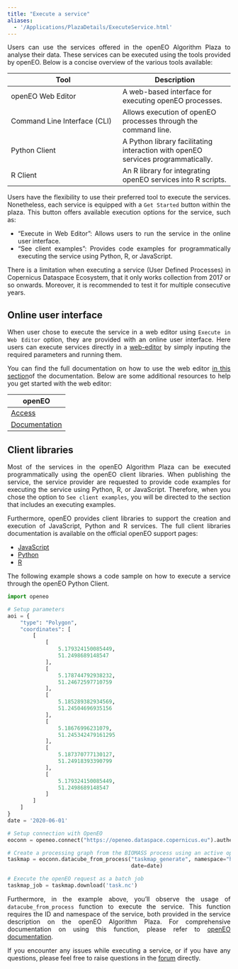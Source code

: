 ```yaml
---
title: "Execute a service"
aliases: 
  - '/Applications/PlazaDetails/ExecuteService.html'
---
```


<div style="text-align: justify">

Users can use the services offered in the openEO Algorithm Plaza to analyse their data. These services can be executed using the tools provided by openEO. Below is a concise overview of the various tools available:


| Tool | Description | 
| --- | --- |
| openEO Web Editor | A web-based interface for executing openEO processes. | 
| Command Line Interface (CLI)	 | Allows execution of openEO processes through the command line. | 
| Python Client | 	A Python library facilitating interaction with openEO services programmatically. | 
| R Client	 | An R library for integrating openEO services into R scripts. | 


Users have the flexibility to use their preferred tool to execute the services. Nonetheless, each service is equipped with a `Get Started` button within the plaza. This button offers available execution options for the service, such as:

* "Execute in Web Editor": Allows users to run the service in the online user interface.
* "See client examples": Provides code examples for programmatically executing the service using Python, R, or JavaScript.

::: {.callout-important}

There is a limitation when executing a service (User Defined Processes) in Copernicus Dataspace Ecosystem, that it only works collection from 2017 or so onwards. Moreover, it is recommended to test it for multiple consecutive years.

:::

## Online user interface

When user chose to execute the service in a web editor using `Execute in Web Editor` option, they are provided with an online user interface. Here users can execute services directly in a [web-editor](https://openeo.dataspace.copernicus.eu/){target='_blank'} by simply inputing the required parameters and running them. 

You can find the full documentation on how to use the web editor [in this section](../WebEditor.qmd)of the documentation. Below are some additional resources to help you get started with the web editor:

|openEO|
|---|
| [Access](https://openeo.dataspace.copernicus.eu){target="_blank"} |
| [Documentation](https://documentation.dataspace.copernicus.eu/APIs/openEO/openEO.html){target="_blank"} |

## Client libraries

Most of the services in the openEO Algorithm Plaza can be executed programmatically using the openEO client libraries. When publishing the service, the service provider are requested to provide code examples for executing the service using Python, R, or JavaScript. Therefore, when you chose the option to `See client examples`, you will be directed to the section that includes an executing examples.

Furthermore, openEO provides client libraries to support the creation and execution of JavaScript, Python and R services. The full client libraries documentation is available on the official openEO support pages:

* [JavaScript](https://documentation.dataspace.copernicus.eu/APIs/openEO/JavaScript_Client/JavaScript.html){target="_blank"}
* [Python](https://documentation.dataspace.copernicus.eu/APIs/openEO/Python_Client/Python.html){target="_blank"}
* [R](https://documentation.dataspace.copernicus.eu/APIs/openEO/R_Client/R.html){target="_blank"}

The following example shows a code sample on how to execute a service through the openEO Python Client.

```python
import openeo

# Setup parameters
aoi = {
    "type": "Polygon",
    "coordinates": [
        [
            [
                5.179324150085449,
                51.2498689148547
            ],
            [
                5.178744792938232,
                51.24672597710759
            ],
            [
                5.185289382934569,
                51.24504696935156
            ],
            [
                5.18676996231079,
                51.245342479161295
            ],
            [
                5.187370777130127,
                51.24918393390799
            ],
            [
                5.179324150085449,
                51.2498689148547
            ]
        ]
    ]
}
date = '2020-06-01'

# Setup connection with OpenEO
eoconn = openeo.connect("https://openeo.dataspace.copernicus.eu").authenticate_oidc("egi")

# Create a processing graph from the BIOMASS process using an active openEO connection
taskmap = eoconn.datacube_from_process("taskmap_generate", namespace="https://openeo.dataspace.copernicus.eu/openeo/1.0/processes/u:123456/taskmap_generate", aoi=aoi,
                                       date=date)

# Execute the openEO request as a batch job
taskmap_job = taskmap.download('task.nc')

```

Furthermore, in the example above, you'll observe the usage of `datacube_from_process` function to execute the service. This function requires the ID and namespace of the service, both provided in the service description on the openEO Algorithm Plaza. For comprehensive documentation on using this function, please refer to [openEO documentation](https://open-eo.github.io/openeo-python-client/datacube_construction.html#datacube-from-process){target="_blank"}.


If you encounter any issues while executing a service, or if you have any questions, please feel free to raise questions in the [forum](https://forum.dataspace.copernicus.eu/){target="_blank"} directly. 
